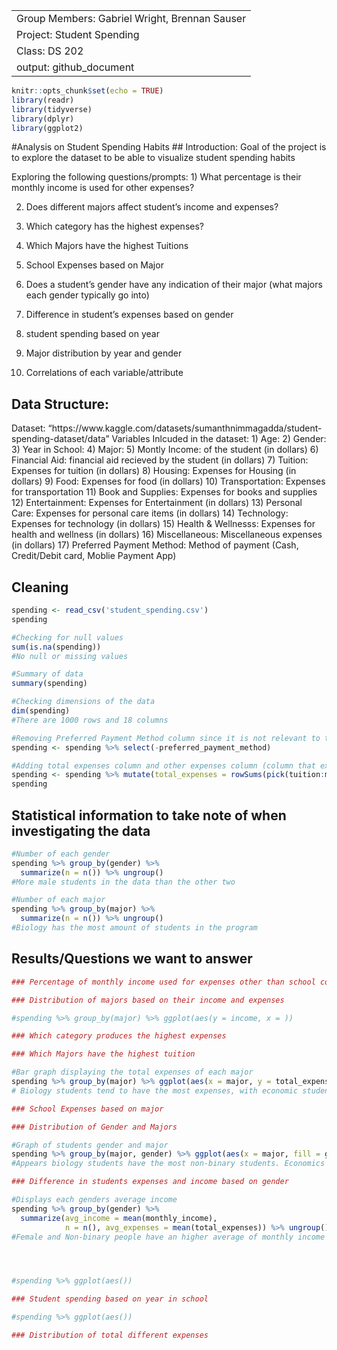 -------
Group Members: Gabriel Wright, Brennan Sauser
Project: Student Spending
Class: DS 202
output: github_document
-------

```r
knitr::opts_chunk$set(echo = TRUE)
library(readr)
library(tidyverse)
library(dplyr)
library(ggplot2)
```

#Analysis on Student Spending Habits
## Introduction:
Goal of the project is to explore the dataset to be able to visualize student spending habits

Exploring the following questions/prompts:
1) What percentage is their monthly income is used for other expenses?

2) Does different majors affect student's income and expenses?

3) Which category has the highest expenses?

4) Which Majors have the highest Tuitions

5) School Expenses based on Major

6) Does a student's gender have any indication of their major (what majors each gender typically go into)

7) Difference in student's expenses based on gender

8) student spending based on year

9) Major distribution by year and gender

10) Correlations of each variable/attribute

## Data Structure:
Dataset: "https://www.kaggle.com/datasets/sumanthnimmagadda/student-spending-dataset/data"
Variables Inlcuded in the dataset:
1) Age:
2) Gender:
3) Year in School:
4) Major:
5) Montly Income: of the student (in dollars)
6) Financial Aid: financial aid recieved by the student (in dollars)
7) Tuition: Expenses for tuition (in dollars)
8) Housing: Expenses for Housing (in dollars)
9) Food: Expenses for food (in dollars)
10) Transportation: Expenses for transportation
11) Book and Supplies: Expenses for books and supplies
12) Entertainment: Expenses for Entertainment (in dollars)
13) Personal Care: Expenses for personal care items (in dollars)
14) Technology: Expenses for technology (in dollars)
15) Health & Wellnesss: Expenses for health and wellness (in dollars)
16) Miscellaneous: Miscellaneous expenses (in dollars)
17) Preferred Payment Method: Method of payment (Cash, Credit/Debit card, Moblie Payment App)

## Cleaning
``` r
spending <- read_csv('student_spending.csv')
spending
```

``` r
#Checking for null values
sum(is.na(spending))
#No null or missing values

#Summary of data
summary(spending)

#Checking dimensions of the data
dim(spending)
#There are 1000 rows and 18 columns

#Removing Preferred Payment Method column since it is not relevant to the questions we want to answer
spending <- spending %>% select(-preferred_payment_method)

#Adding total expenses column and other expenses column (column that excludes tuition costs from its sum) for simplicity (for easy graphing)
spending <- spending %>% mutate(total_expenses = rowSums(pick(tuition:miscellaneous)), other_expenses = rowSums(pick(food, transportation, entertainment, personal_care, technology, health_wellness, miscellaneous)))
spending
```
## Statistical information to take note of when investigating the data
``` r
#Number of each gender
spending %>% group_by(gender) %>%
  summarize(n = n()) %>% ungroup()
#More male students in the data than the other two
```
``` r
#Number of each major
spending %>% group_by(major) %>%
  summarize(n = n()) %>% ungroup()
#Biology has the most amount of students in the program
```


## Results/Questions we want to answer
``` r
### Percentage of monthly income used for expenses other than school costs

```

``` r
### Distribution of majors based on their income and expenses

#spending %>% group_by(major) %>% ggplot(aes(y = income, x = ))
```

``` r
### Which category produces the highest expenses

```

``` r
### Which Majors have the highest tuition 

#Bar graph displaying the total expenses of each major
spending %>% group_by(major) %>% ggplot(aes(x = major, y = total_expenses)) + geom_col()
# Biology students tend to have the most expenses, with economic students with the second most expenses
```

``` r
### School Expenses based on major

```

``` r
### Distribution of Gender and Majors

#Graph of students gender and major
spending %>% group_by(major, gender) %>% ggplot(aes(x = major, fill = gender)) + geom_bar(position = position_dodge(preserve = 'single')) 
#Appears biology students have the most non-binary students. Economics and Biology are tied for having the most males in their programs
```

``` r
### Difference in students expenses and income based on gender

#Displays each genders average income
spending %>% group_by(gender) %>%
  summarize(avg_income = mean(monthly_income),
            n = n(), avg_expenses = mean(total_expenses)) %>% ungroup()
#Female and Non-binary people have an higher average of monthly income than men. However men on average tend to have the highest total expenses




#spending %>% ggplot(aes())
```

``` r
### Student spending based on year in school

#spending %>% ggplot(aes())
```

``` r
### Distribution of total different expenses 

```
